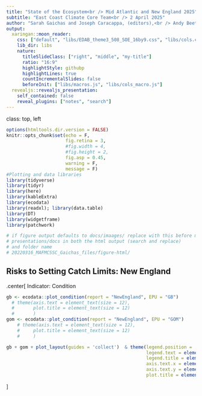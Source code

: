 ```yaml
---
title: "State of the Ecosystem<br /> Mid Atlantic and New England 2025"
subtitle: "East Coast Climate Core Team<br /> 2 April 2025"
author: "Sarah Gaichas and Joseph Caracappa, (editors),<br /> Andy Beet, Brandon Beltz,  Geret DePiper, Kimberly Hyde, Scott Large, Sean Lucey, Laurel Smith (data and section leads), <br />  and all SOE contributors"
output:
  xaringan::moon_reader:
    css: ["default", "libs/EDAB_theme3_508_SOE_16by9.css", "libs/cols.css"]
    lib_dir: libs
    nature:
      titleSlideClass: ["right", "middle", "my-title"]
      ratio: "16:9"
      highlightStyle: githubp
      highlightLines: true
      countIncrementalSlides: false
      beforeInit: ["libs/macros.js", "libs/cols_macro.js"]
  revealjs::revealjs_presentation:
    self_contained: false
    reveal_plugins: ["notes", "search"]
---
```

class: top, left

<style>
p.caption {
  font-size: 0.6em;
}
</style>

<style>
.reduced_opacity {
  opacity: 0.5;
}
</style>

```r

options(htmltools.dir.version = FALSE)
knitr::opts_chunk$set(echo = F,
                      fig.retina = 3,
                      #fig.width = 4,
                      #fig.height = 2,
                      fig.asp = 0.45,
                      warning = F,
                      message = F)
#Plotting and data libraries
library(tidyverse)
library(tidyr)
library(here)
library(kableExtra)
library(ecodata)
library(readxl); library(data.table)
library(DT)
library(widgetframe)
library(patchwork)

# if figure output defaults to docs/imaages/ replace with this before moving to 
# presentations/docs in both the html output (search and replace)
# and folder name
# 20220316_MAFMCSSC_Gaichas_files/figure-html/

```
## Risks to Setting Catch Limits: New England

.center[
Indicator: Condition
```r
gb <- ecodata::plot_condition(report = "NewEngland", EPU = "GB")
  # theme(axis.text = element_text(size = 12),
  #       plot.title = element_text(size = 12)
  #       )
gom <- ecodata::plot_condition(report = "NewEngland", EPU = "GOM")
    # theme(axis.text = element_text(size = 12),
    #     plot.title = element_text(size = 12)
    #     )

gb + gom + plot_layout(guides = 'collect')  & theme(legend.position = 'bottom',
                                                    legend.text = element_text(size = 10),
                                                    legend.title = element_text(size = 11),
                                                    axis.text.x = element_text(size = 12),
                                                    axis.text.y = element_text(size = 12),
                                                    plot.title = element_text(size = 12))


```

]



